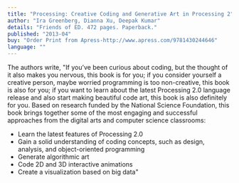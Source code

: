 ```yaml
---
title: "Processing: Creative Coding and Generative Art in Processing 2"
author: "Ira Greenberg, Dianna Xu, Deepak Kumar"
details: "Friends of ED. 472 pages. Paperback."
published: "2013-04"
buy: "Order Print from Apress-http://www.apress.com/9781430244646"
language: ""
---
```


The authors write, "If you’ve been curious about coding, but the thought of it also makes you nervous, this book is for you; if you consider yourself a creative person, maybe worried programming is too non-creative, this book is also for you; if you want to learn about the latest Processing 2.0 language release and also start making beautiful code art, this book is also definitely for you. Based on research funded by the National Science Foundation, this book brings together some of the most engaging and successful approaches from the digital arts and computer science classrooms:

- Learn the latest features of Processing 2.0
- Gain a solid understanding of coding concepts, such as design, analysis, and object-oriented programming
- Generate algorithmic art
- Code 2D and 3D interactive animations
- Create a visualization based on big data"

